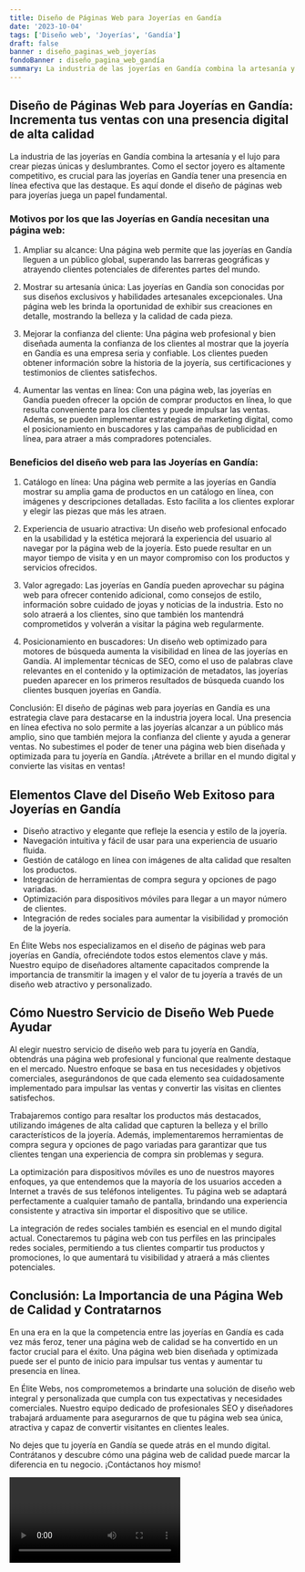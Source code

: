 ```yaml
---
title: Diseño de Páginas Web para Joyerías en Gandía
date: '2023-10-04'
tags: ['Diseño web', 'Joyerías', 'Gandía']
draft: false
banner : diseño_paginas_web_joyerías
fondoBanner : diseño_pagina_web_gandía
summary: La industria de las joyerías en Gandía combina la artesanía y el lujo para crear piezas únicas y deslumbrantes. Como el sector joyero es altamente competitivo, es crucial para las joyerías en Gandía tener una presencia en línea efectiva que las destaque. Es aquí donde el diseño de páginas web para joyerías juega un papel fundamental.
---
```


## Diseño de Páginas Web para Joyerías en Gandía: Incrementa tus ventas con una presencia digital de alta calidad

La industria de las joyerías en Gandía combina la artesanía y el lujo para crear piezas únicas y deslumbrantes. Como el sector joyero es altamente competitivo, es crucial para las joyerías en Gandía tener una presencia en línea efectiva que las destaque. Es aquí donde el diseño de páginas web para joyerías juega un papel fundamental.

### Motivos por los que las Joyerías en Gandía necesitan una página web:

1. Ampliar su alcance: Una página web permite que las joyerías en Gandía lleguen a un público global, superando las barreras geográficas y atrayendo clientes potenciales de diferentes partes del mundo.

2. Mostrar su artesanía única: Las joyerías en Gandía son conocidas por sus diseños exclusivos y habilidades artesanales excepcionales. Una página web les brinda la oportunidad de exhibir sus creaciones en detalle, mostrando la belleza y la calidad de cada pieza.

3. Mejorar la confianza del cliente: Una página web profesional y bien diseñada aumenta la confianza de los clientes al mostrar que la joyería en Gandía es una empresa seria y confiable. Los clientes pueden obtener información sobre la historia de la joyería, sus certificaciones y testimonios de clientes satisfechos.

4. Aumentar las ventas en línea: Con una página web, las joyerías en Gandía pueden ofrecer la opción de comprar productos en línea, lo que resulta conveniente para los clientes y puede impulsar las ventas. Además, se pueden implementar estrategias de marketing digital, como el posicionamiento en buscadores y las campañas de publicidad en línea, para atraer a más compradores potenciales.

### Beneficios del diseño web para las Joyerías en Gandía:

1. Catálogo en línea: Una página web permite a las joyerías en Gandía mostrar su amplia gama de productos en un catálogo en línea, con imágenes y descripciones detalladas. Esto facilita a los clientes explorar y elegir las piezas que más les atraen.

2. Experiencia de usuario atractiva: Un diseño web profesional enfocado en la usabilidad y la estética mejorará la experiencia del usuario al navegar por la página web de la joyería. Esto puede resultar en un mayor tiempo de visita y en un mayor compromiso con los productos y servicios ofrecidos.

3. Valor agregado: Las joyerías en Gandía pueden aprovechar su página web para ofrecer contenido adicional, como consejos de estilo, información sobre cuidado de joyas y noticias de la industria. Esto no solo atraerá a los clientes, sino que también los mantendrá comprometidos y volverán a visitar la página web regularmente.

4. Posicionamiento en buscadores: Un diseño web optimizado para motores de búsqueda aumenta la visibilidad en línea de las joyerías en Gandía. Al implementar técnicas de SEO, como el uso de palabras clave relevantes en el contenido y la optimización de metadatos, las joyerías pueden aparecer en los primeros resultados de búsqueda cuando los clientes busquen joyerías en Gandía.

Conclusión:
El diseño de páginas web para joyerías en Gandía es una estrategia clave para destacarse en la industria joyera local. Una presencia en línea efectiva no solo permite a las joyerías alcanzar a un público más amplio, sino que también mejora la confianza del cliente y ayuda a generar ventas. No subestimes el poder de tener una página web bien diseñada y optimizada para tu joyería en Gandía. ¡Atrévete a brillar en el mundo digital y convierte las visitas en ventas!

<GifSeo />

<Cta />

## Elementos Clave del Diseño Web Exitoso para Joyerías en Gandía

- Diseño atractivo y elegante que refleje la esencia y estilo de la joyería.
- Navegación intuitiva y fácil de usar para una experiencia de usuario fluida.
- Gestión de catálogo en línea con imágenes de alta calidad que resalten los productos.
- Integración de herramientas de compra segura y opciones de pago variadas.
- Optimización para dispositivos móviles para llegar a un mayor número de clientes.
- Integración de redes sociales para aumentar la visibilidad y promoción de la joyería.

En Élite Webs nos especializamos en el diseño de páginas web para joyerías en Gandía, ofreciéndote todos estos elementos clave y más. Nuestro equipo de diseñadores altamente capacitados comprende la importancia de transmitir la imagen y el valor de tu joyería a través de un diseño web atractivo y personalizado.

## Cómo Nuestro Servicio de Diseño Web Puede Ayudar

Al elegir nuestro servicio de diseño web para tu joyería en Gandía, obtendrás una página web profesional y funcional que realmente destaque en el mercado. Nuestro enfoque se basa en tus necesidades y objetivos comerciales, asegurándonos de que cada elemento sea cuidadosamente implementado para impulsar las ventas y convertir las visitas en clientes satisfechos.

Trabajaremos contigo para resaltar los productos más destacados, utilizando imágenes de alta calidad que capturen la belleza y el brillo característicos de la joyería. Además, implementaremos herramientas de compra segura y opciones de pago variadas para garantizar que tus clientes tengan una experiencia de compra sin problemas y segura.

La optimización para dispositivos móviles es uno de nuestros mayores enfoques, ya que entendemos que la mayoría de los usuarios acceden a Internet a través de sus teléfonos inteligentes. Tu página web se adaptará perfectamente a cualquier tamaño de pantalla, brindando una experiencia consistente y atractiva sin importar el dispositivo que se utilice.

La integración de redes sociales también es esencial en el mundo digital actual. Conectaremos tu página web con tus perfiles en las principales redes sociales, permitiendo a tus clientes compartir tus productos y promociones, lo que aumentará tu visibilidad y atraerá a más clientes potenciales.

## Conclusión: La Importancia de una Página Web de Calidad y Contratarnos

En una era en la que la competencia entre las joyerías en Gandía es cada vez más feroz, tener una página web de calidad se ha convertido en un factor crucial para el éxito. Una página web bien diseñada y optimizada puede ser el punto de inicio para impulsar tus ventas y aumentar tu presencia en línea.

En Élite Webs, nos comprometemos a brindarte una solución de diseño web integral y personalizada que cumpla con tus expectativas y necesidades comerciales. Nuestro equipo dedicado de profesionales SEO y diseñadores trabajará arduamente para asegurarnos de que tu página web sea única, atractiva y capaz de convertir visitantes en clientes leales.

No dejes que tu joyería en Gandía se quede atrás en el mundo digital. Contrátanos y descubre cómo una página web de calidad puede marcar la diferencia en tu negocio. ¡Contáctanos hoy mismo!

<Video />

<CtaBot job='Joyerías' city='Gandía'/>

<Gmaps query='Gandía+españa+maps' />